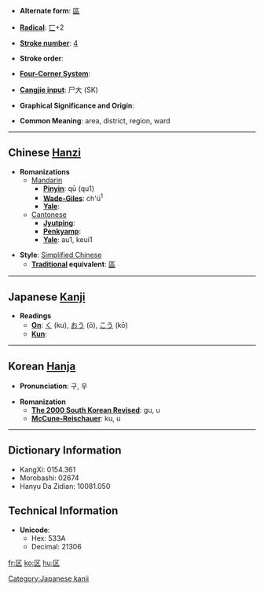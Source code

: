 * '''Alternate form''': [[區]]

* '''[[Wiktionary:Chinese radical index| Radical]]''': [[Wiktionary:Chinese radical index 匸|匸]]+2

* '''[[Wiktionary:Chinese total strokes index|Stroke number]]''': [[Wiktionary:Chinese total strokes index 4|4]]

* '''Stroke order''': 

* '''[[Wiktionary:Chinese four corner index|Four-Corner System]]''': 

* '''[[Wiktionary:Chinese Cangjie index|Cangjie input]]''': 尸大 (SK)

* '''Graphical Significance and Origin''': 

* '''Common Meaning''': area, district, region, ward

----

== Chinese [[Hanzi]] ==

* '''Romanizations'''
** [[Mandarin]]
*** '''[[Pinyin]]''': qū (qu1)
*** '''[[Wade-Giles]]''': ch'ü<sup>1</sup>
*** '''[[Yale]]''': 
**[[Cantonese]]
***'''[[Jyutping]]''':
***'''[[Penkyamp]]''': 
***'''[[Yale]]''': au1, keui1

* '''Style''': [[Simplified Chinese]] 
** '''[[Traditional Chinese|Traditional]] equivalent''': [[區]]


----

== Japanese [[Kanji]] ==

* '''Readings'''
** '''[[On]]''': [[く]] (ku), [[おう]] (ō), [[こう]] (kō)
** '''[[Kun]]''': 


----

== Korean [[Hanja]] ==

* '''Pronunciation''': 구, 우

* '''Romanization'''
** '''[[The 2000 South Korean Revised Romanization|The 2000 South Korean Revised]]''': gu, u
** '''[[McCune-Reischauer]]''': ku, u

----

== Dictionary Information ==

* KangXi: 0154.361
* Morobashi: 02674
* Hanyu Da Zidian: 10081.050

== Technical Information ==

* '''Unicode''':
** Hex: 533A
** Decimal: 21306

[[Category:Japanese kanji]]

[[fr:区]]
[[ko:区]]
[[hu:区]]